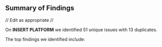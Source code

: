 ## Summary of Findings {-} 

// Edit as appropriate //

On **INSERT PLATFORM** we identified 51 unique issues with 13 duplicates.

The top findings we identified include:

